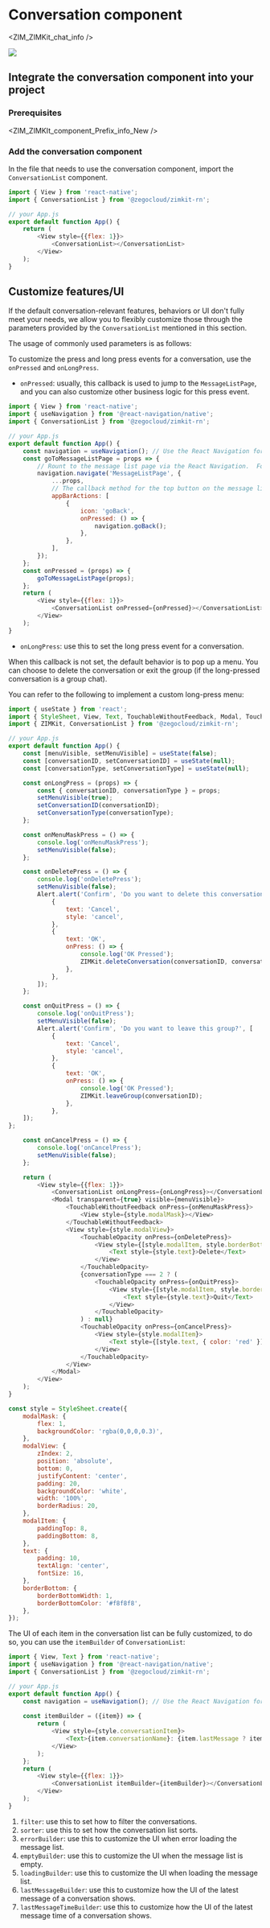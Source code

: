 # Conversation component


<ZIM_ZIMKit_chat_info />

<Frame width="200" height="auto" caption="">
    <img src="https://doc-media.zego.im/sdk-doc/Pics/ZIMKit/IOS/swift/conversation_demo.gif" />
</Frame>

## Integrate the conversation component into your project

### Prerequisites


<ZIM_ZIMKIt_component_Prefix_info_New />

### Add the conversation component

In the file that needs to use the conversation component, import the `ConversationList` component.

```javascript
import { View } from 'react-native';
import { ConversationList } from '@zegocloud/zimkit-rn';

// your App.js
export default function App() {
    return (
        <View style={{flex: 1}}>
            <ConversationList></ConversationList>
        </View>
    );
}
```

## Customize features/UI

If the default conversation-relevant features, behaviors or UI don't fully meet your needs, we allow you to flexibly customize those through the parameters provided by the `ConversationList` mentioned in this section. 

The usage of commonly used parameters is as follows:

<Accordion title="1. Custom press and long press events" defaultOpen="false">

To customize the press and long press events for a conversation, use the `onPressed` and `onLongPress`.

- `onPressed`: usually, this callback is used to jump to the `MessageListPage`, and you can also customize other business logic for this press event.

```javascript
import { View } from 'react-native';
import { useNavigation } from '@react-navigation/native';
import { ConversationList } from '@zegocloud/zimkit-rn';

// your App.js
export default function App() {
    const navigation = useNavigation(); // Use the React Navigation for page routing.
    const goToMessageListPage = props => {
        // Rount to the message list page via the React Navigation.  For more, refer to: https://reactnavigation.org/
        navigation.navigate('MessageListPage', {
            ...props,
            // The callback method for the top button on the message list page.
            appBarActions: [
                {
                    icon: 'goBack',
                    onPressed: () => {
                        navigation.goBack();
                    },
                },
            ],
        });
    };
    const onPressed = (props) => {
        goToMessageListPage(props);
    };
    return (
        <View style={{flex: 1}}>
            <ConversationList onPressed={onPressed}></ConversationList>
        </View>
    );
}
```

- `onLongPress`: use this to set the long press event for a conversation.

When this callback is not set, the default behavior is to pop up a menu. You can choose to delete the conversation or exit the group (if the long-pressed conversation is a group chat). 

You can refer to the following to implement a custom long-press menu:

```javascript
import { useState } from 'react';
import { StyleSheet, View, Text, TouchableWithoutFeedback, Modal, TouchableOpacity, Alert } from 'react-native';
import { ZIMKit, ConversationList } from '@zegocloud/zimkit-rn';

// your App.js
export default function App() {
    const [menuVisible, setMenuVisible] = useState(false);
    const [conversationID, setConversationID] = useState(null);
    const [conversationType, setConversationType] = useState(null);

    const onLongPress = (props) => {
        const { conversationID, conversationType } = props;
        setMenuVisible(true);
        setConversationID(conversationID);
        setConversationType(conversationType);
    };

    const onMenuMaskPress = () => {
        console.log('onMenuMaskPress');
        setMenuVisible(false);
    };

    const onDeletePress = () => {
        console.log('onDeletePress');
        setMenuVisible(false);
        Alert.alert('Confirm', 'Do you want to delete this conversation?', [
            {
                text: 'Cancel',
                style: 'cancel',
            },
            {
                text: 'OK',
                onPress: () => {
                    console.log('OK Pressed');
                    ZIMKit.deleteConversation(conversationID, conversationType);
                },
            },
        ]);
    };

    const onQuitPress = () => {
        console.log('onQuitPress');
        setMenuVisible(false);
        Alert.alert('Confirm', 'Do you want to leave this group?', [
            {
                text: 'Cancel',
                style: 'cancel',
            },
            {
                text: 'OK',
                onPress: () => {
                    console.log('OK Pressed');
                    ZIMKit.leaveGroup(conversationID);
                },
            },
    ]);
};

    const onCancelPress = () => {
        console.log('onCancelPress');
        setMenuVisible(false);
    };

    return (
        <View style={{flex: 1}}>
            <ConversationList onLongPress={onLongPress}></ConversationList>
            <Modal transparent={true} visible={menuVisible}>
                <TouchableWithoutFeedback onPress={onMenuMaskPress}>
                    <View style={style.modalMask}></View>
                </TouchableWithoutFeedback>
                <View style={style.modalView}>
                    <TouchableOpacity onPress={onDeletePress}>
                        <View style={[style.modalItem, style.borderBottom]}>
                            <Text style={style.text}>Delete</Text>
                        </View>
                    </TouchableOpacity>
                    {conversationType === 2 ? (
                        <TouchableOpacity onPress={onQuitPress}>
                            <View style={[style.modalItem, style.borderBottom]}>
                                <Text style={style.text}>Quit</Text>
                            </View>
                        </TouchableOpacity>
                    ) : null}
                    <TouchableOpacity onPress={onCancelPress}>
                        <View style={style.modalItem}>
                            <Text style={[style.text, { color: 'red' }]}>Cancel</Text>
                        </View>
                    </TouchableOpacity>
                </View>
            </Modal>
        </View>
    );
}

const style = StyleSheet.create({
    modalMask: {
        flex: 1,
        backgroundColor: 'rgba(0,0,0,0.3)',
    },
    modalView: {
        zIndex: 2,
        position: 'absolute',
        bottom: 0,
        justifyContent: 'center',
        padding: 20,
        backgroundColor: 'white',
        width: '100%',
        borderRadius: 20,
    },
    modalItem: {
        paddingTop: 8,
        paddingBottom: 8,
    },
    text: {
        padding: 10,
        textAlign: 'center',
        fontSize: 16,
    },
    borderBottom: {
        borderBottomWidth: 1,
        borderBottomColor: '#f8f8f8',
    },
});
```

</Accordion>

<Accordion title="2. Custom conversation list UI" defaultOpen="false">

The UI of each item in the conversation list can be fully customized, to do so, you can use the `itemBuilder` of `ConversationList`:

```javascript
import { View, Text } from 'react-native';
import { useNavigation } from '@react-navigation/native';
import { ConversationList } from '@zegocloud/zimkit-rn';

// your App.js
export default function App() {
    const navigation = useNavigation(); // Use the React Navigation for page routing.
    
    const itemBuilder = ({item}) => {
        return (
            <View style={style.conversationItem}>
                <Text>{item.conversationName}: {item.lastMessage ? item.lastMessage.message : ''}</Text>
            </View>
        );
    };
    return (
        <View style={{flex: 1}}>
            <ConversationList itemBuilder={itemBuilder}></ConversationList>
        </View>
    );
}
```

</Accordion>

<Accordion title="Click to see the list of other interfaces" defaultOpen="false">

1. `filter`: use this to set how to filter the conversations.
2. `sorter`: use this to set how the conversation list sorts.
3. `errorBuilder`: use this to customize the UI when error loading the message list.
4. `emptyBuilder`: use this to customize the UI when the message list is empty.
5. `loadingBuilder`: use this to customize the UI when loading the message list.
6. `lastMessageBuilder`: use this to customize how the UI of the latest message of a conversation shows. 
7. `lastMessageTimeBuilder`: use this to customize how the UI of the latest message time of a conversation shows.

</Accordion>
